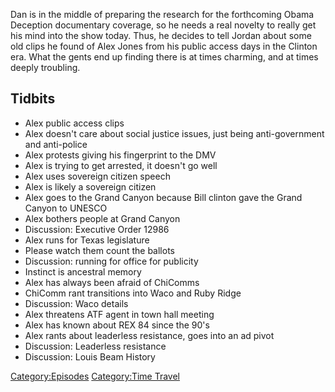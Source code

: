 {{Episode
    | title           = Old Alex Clips
    | caption         = [https://knowledgefight.libsyn.com/knowledge-fight-old-alex-clips Listen to this episode on Libsyn]
    | episodeNumber   = 228
    | length          = 01:11:05
    | airDate         = November 12, 2018
    | episodeType     = [[:Category:Time Travel|Time Travel]]
    | appearance      = [[Louis Beam]]
    | previousEpisode = [[227: March 23, 2009]]
    | nextEpisode     = [[229: Mars Germans and Moon Leases]]
}}

{{Stub}}

Dan is in the middle of preparing the research for the forthcoming Obama Deception documentary coverage, so he needs a real novelty to really get his mind into the show today. Thus, he decides to tell Jordan about some old clips he found of Alex Jones from his public access days in the Clinton era. What the gents end up finding there is at times charming, and at times deeply troubling.

==Tidbits==

*Alex public access clips
*Alex doesn't care about social justice issues, just being anti-government and anti-police
*Alex protests giving his fingerprint to the DMV
*Alex is trying to get arrested, it doesn't go well
*Alex uses sovereign citizen speech
*Alex is likely a sovereign citizen
*Alex goes to the Grand Canyon because Bill clinton gave the Grand Canyon to UNESCO
*Alex bothers people at Grand Canyon
*Discussion: Executive Order 12986
*Alex runs for Texas legislature
*Please watch them count the ballots
*Discussion: running for office for publicity
*Instinct is ancestral memory
*Alex has always been afraid of ChiComms
*ChiComm rant transitions into Waco and Ruby Ridge
*Discussion: Waco details
*Alex threatens ATF agent in town hall meeting
*Alex has known about REX 84 since the 90's
*Alex rants about leaderless resistance, goes into an ad pivot
*Discussion: Leaderless resistance
*Discussion: Louis Beam History

[[Category:Episodes]]
[[Category:Time Travel]]
